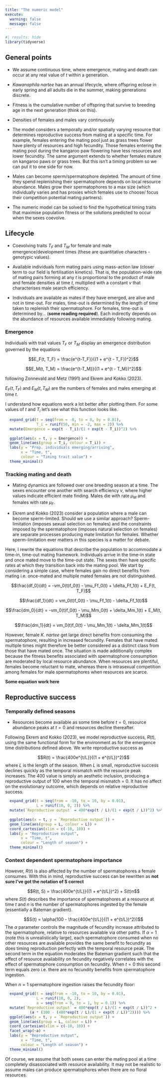 ```yaml
---
title: "The numeric model"
execute:
  warning: false
  message: false
---
```


```r
#| results: hide
library(tidyverse)
```

## General points

-   We assume continuous time, where emergence, mating and death can occur at any real value of *t* within a generation.

-   *Kawanaphila nartee* has an annual lifecycle, where offspring eclose in early spring and all adults die in the summer, making generations discrete.

-   Fitness is the cumulative number of offspring that survive to breeding age in the next generation (think on this).

-   Densities of females and males vary continuously

-   The model considers a temporally and/or spatially varying resource that determines reproductive success from mating at a specific time. For example, females entering the mating pool just as grass trees flower have plenty of resources and high fecundity. Those females entering the mating pool during the kangaroo paw flowering have less resources and lower fecundity. The same argument extends to whether females mature on kangaroo paws or grass trees. But this isn't a timing problem so we can put it to one side for now.

-   Males can become sperm/spermatophore depleted. The amount of time they spend replenishing their spermatophore depends on local resource abundance. Males grow their spermatophores to a max size (which individually varies and has proxies which females use to choose/ focus their competition potential mating partners).

-   The numeric model can be solved to find the hypothetical timing traits that maximise population fitness or the solutions predicted to occur when the sexes coevolve.

## Lifecycle

-   Coevolving traits $T_F$ and $T_M$ for female and male emergence/development times (these are quantitative characters - genotypic values).

-   Available individuals form mating pairs using mass-action law (closer term to our field is fertilisation kinetics). That is, the population-wide rate of mating pairs forming at any *t* is proportional to the product of male and female densities at time *t*, multiplied with a constant *v* that characterises male search efficiency.

-   Individuals are available as mates if they have emerged, are alive and not in time-out. For males, time-out is determined by the length of time taken to replenish their spermatophore. For females, time-out is determined by... (**some reading required**). Each indirectly depends on the abundance of resources available immediately following mating.

### Emergence

Individuals with trait values $T_F$ or $T_M$ display an emergence distribution governed by the equations

$$E_F(t, T_F) = \frac{e^{t-T_F}}{(1 + e^{t - T_F})^2}$$

$$E_M(t, T_M) = \frac{e^{t-T_M}}{(1 + e^{t - T_M})^2}$$

following Zonnevald and Metz (1991) and Ekrem and Kokko (2023).

$E_F(t, T_F)$ and $E_M(t, T_M)$ are the numbers of females and males emerging at time *t*.

I understand how equations work a lot better after plotting them. For some values of *t* and $T_i$ let's see what this function looks like.

```r
  expand_grid(t = seq(from = -8, to = 8, by = 0.01),
              T_i = runif(50, min = -2, max = 2)) %>% 
  mutate(Emergence = exp(t - T_i)/(1 + exp(t - T_i))^2) %>% 
  
  ggplot(aes(x = t, y = Emergence)) +
  geom_line(aes(group = T_i, colour = T_i)) +
  labs(y = "Prop. individuals emerging/arriving",
       x = "Time, t",
       colour = "Timing trait value") +
  theme_minimal()
```

### Tracking mating and death

-   Mating dynamics are followed over one breeding season at a time. The sexes encounter one another with search efficiency $v$, where higher values indicate efficient mate finding. Males die with rate $\mu_M$ and females with rate $\mu_F$.

-   Ekrem and Kokko (2023) consider a population where a male can become sperm-limited. Should we use a similar approach? Sperm-limitation (imposes sexual selection on females) and the constraints imposed by the spermatophore (imposes natural selection on females) are separate processes producing mate limitation for females. Whether sperm-limitation ever matters in this species is a matter for debate.

Here, I rewrite the equations that describe the population to accommodate a time-in, time-out mating framework. Individuals arrive in the time-in state and once mated move to the time-out state. The sexes then have specific rates at which they transition back into the mating pool. We start by considering a simple case, where females gain no direct benefits from mating i.e. once-mated and multiple mated females are not distinguished.

$$\frac{df_0}{dt} = -vm_0(t)f_0(t) - \mu_Ff_0(t) + \delta_Ff_1(t) +  E_F(t, T_F)$$

$$\frac{df_1}{dt} = vm_0(t)f_0(t) - \mu_Ff_1(t) - \delta_Ff_1(t)$$

$$\frac{dm_0}{dt} = -vm_0(t)f_0(t) - \mu_Mm_0(t) + \delta_Mm_1(t) + E_M(t, T_M)$$

$$\frac{dm_1}{dt} = vm_0(t)f_0(t) - \mu_Mm_1(t) - \delta_Mm_1(t)$$

However, female *K. nartee* get large direct benefits from consuming the spermatophore, resulting in increased fecundity. Females that have mated multiple times might therefore be better considered as a distinct class from those that have mated once. The situation is made additionally complex because the fitness benefits associated with spermatophore consumption are moderated by local resource abundance. When resources are plentiful, females become reluctant to mate, whereas there is intrasexual competition among females for male spermatophores when resources are scarce.

**Some equation work here**

## Reproductive success

### Temporally defined seasons

-   Resources become available as some time before $t = 0$, resource abundance peaks at $t = 0$ and resources decline thereafter.

Following Ekrem and Kokko (2023), we model reproductive success, $R(t)$, using the same functional form for the environment as for the emergence time distributions defined above. We write reproductive success as

$$R(t) = \frac{400e^{t/L}}{(1 + e^{t/L})^2}$$ 
where $L$ is the length of the season. When $L$ is small, reproductive success declines quickly as the temporal mismatch with the resource peak increases. The 400 value is simply an aesthetic inclusion, producing a reproductive output of 100 when the temporal mismatch = 0. It has no affect on the evolutionary outcome, which depends on relative reproductive success.

```r
  expand_grid(t = seq(from = -10, to = 10, by = 0.01),
              L = runif(10, 0, 2)) %>% 
  mutate(`Reproductive output` = 400*exp(t / L)/(1 + exp(t / L))^2) %>% 
  
  ggplot(aes(x = t, y = `Reproductive output`)) +
  geom_line(aes(group = L, colour = L)) +
  coord_cartesian(xlim = c(-10, 10)) +
  labs(y = "Reproductive output",
       x = "Time, t",
       colour = "Length of season") +
  theme_minimal()
```

### Context dependent spermatophore importance

However, $R(t)$ is also affected by the number of spermatophores a female consumes. With this in mind, reproductive success can be rewritten as **not sure I've got the notation of S correct**

$$R(t, S) = \frac{400e^{t/L}}{(1 + e^{t/L})^2} + S(t)n$$
where $S(t)$ describes the importance of spermatophores at a resource at time $t$ and $n$ is the number of spermatophores ingested by the female (essentially a Bateman gradient). 

$$S(t) = \alpha(100 - \frac{400e^{t/L}}{(1 + e^{t/L})^2})$$
The $\alpha$ parameter controls the magnitude of fecundity increase attributed to the spermatophore, relative to resources available via other paths. If $\alpha = 1$ (note this is unrealistically large), each spermatophore consumed when no other resources are available provides the same benefit to fecundity as does timing reproduction perfectly with the temporal resource peak. The second term in the equation moderates the Bateman gradient such that the effect of resource availability on fecundity negatively correlates with the effect of spermatophore consumption on fecundity. When $t = 0$ this second term equals zero i.e. there are no fecundity benefits from spermatophore ingestion.  

When $n = 1$ spermatophore ingestion raises the fecundity floor:

```r
  expand_grid(t = seq(from = -10, to = 10, by = 0.01),
              L = runif(10, 0, 2),
              a = seq(from = 0, to = 1, by = 0.1)) %>% 
  mutate(`Reproductive output` = 400*exp(t / L)/(1 + exp(t / L))^2 +
           (a * (100 - (400*exp(t / L)/(1 + exp(t / L))^2)))) %>% 
  ggplot(aes(x = t, y = `Reproductive output`)) +
  geom_line(aes(group = L, colour = L)) +
  coord_cartesian(xlim = c(-10, 10)) +
  facet_wrap(~a) +
  labs(y = "Reproductive output",
       x = "Time, t",
       colour = "Length of season") +
  theme_minimal()
```
 
 Of course, we assume that both sexes can enter the mating pool at a time completely disassociated with resource availability. It may not be realistic to assume males can produce spermatophores when there are no floral resources.